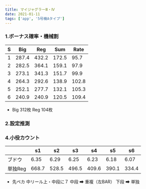 ```yaml
---
title: マイジャグラーⅢ・Ⅳ
date: 2021-01-11
tags: ['app', '5号機Aタイプ']
---
```



### 1.ボーナス確率・機械割

|S|Big|Reg|Sum|Rate|
|---|---|---|---|---|
|1|287.4|432.2|172.5|95.7|
|2|282.5|364.1|159.1|97.9|
|3|273.1|341.3|151.7|99.9|
|4|264.3|292.6|138.9|102.8|
|5|252.1|277.7|132.1|105.3|
|6|240.9|240.9|120.5|109.4|

- Big 312枚 Reg 104枚

### 2.設定推測

<MyjugCoins />

### 4.小役カウント

||s1|s2|s3|s4|s5|s6|
|---|--|--|--|--|--|--|
|ブドウ|6.35|6.29|6.25|6.23|6.18|6.07|
|単独Reg|668.7|528.5|496.5|409.6|390.1|334.4|


<Wcounter count1='myjug-grape' count2='myjug-alone' start="myjug-start" />

- 先ペカ 中リール上・中段に７ 中段 ➡ 重複（左BAR） 下段 ➡ 単独
